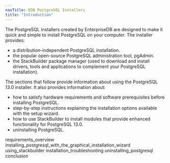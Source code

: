 ```yaml
---
navTitle: EDB PostgreSQL Installers
title: "Introduction"
---
```




The PostgreSQL installers created by EnterpriseDB are designed to make it quick and simple to install PostgreSQL on your computer. The installer provides:

-   a distribution-independent PostgreSQL installation.
-   the popular open-source PostgreSQL administration tool, pgAdmin.
-   the StackBuilder package manager (used to download and install drivers, tools and applications to complement your PostgreSQL installation).

The sections that follow provide information about using the PostgreSQL 13.0 installer. It also provides information about:

-   how to satisfy hardware requirements and software prerequisites before installing PostgreSQL.
-   step-by-step instructions explaining the installation options available with the setup wizard.
-   how to use StackBuilder to install modules that provide enhanced functionality for PostgreSQL 13.0.
-   uninstalling PostgreSQL.

<div class="toctree" maxdepth="6">

requirements\_overview installing\_postgresql\_with\_the\_graphical\_installation\_wizard using\_stackbuilder installation\_troubleshooting uninstalling\_postgresql conclusion

</div>
